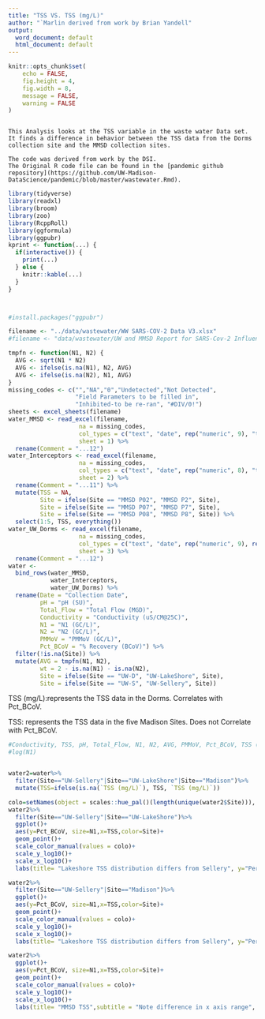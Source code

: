 ---
title: "TSS VS. TSS (mg/L)"
author: "`Marlin derived from work by Brian Yandell"
output:
  word_document: default
  html_document: default
---

```{r setup, include=FALSE}
knitr::opts_chunk$set(
	echo = FALSE,
	fig.height = 4,
	fig.width = 8,
	message = FALSE,
	warning = FALSE
)
```

```

This Analysis looks at the TSS variable in the waste water Data set. It finds a difference in behavior between the TSS data from the Dorms collection site and the MMSD collection sites.

The code was derived from work by the DSI.
The Original R code file can be found in the [pandemic github repository](https://github.com/UW-Madison-DataScience/pandemic/blob/master/wastewater.Rmd).
```




```{r}
library(tidyverse)
library(readxl)
library(broom)
library(zoo)
library(RcppRoll)
library(ggformula)
library(ggpubr)
kprint <- function(...) {
  if(interactive()) {
    print(...)
  } else {
    knitr::kable(...)
  }
}



#install.packages("ggpubr")
```

```{r 2}
filename <- "../data/wastewater/WW SARS-COV-2 Data V3.xlsx"
#filename <- "data/wastewater/UW and MMSD Report for SARS-Cov-2 Influent Samples 12.08.20vFinal.xlsx"
```

```{r warning = FALSE, message = FALSE}
tmpfn <- function(N1, N2) {
  AVG <- sqrt(N1 * N2)
  AVG <- ifelse(is.na(N1), N2, AVG)
  AVG <- ifelse(is.na(N2), N1, AVG)
}
missing_codes <- c("","NA","0","Undetected","Not Detected",
                   "Field Parameters to be filled in", 
                   "Inhibited-to be re-ran", "#DIV/0!")
sheets <- excel_sheets(filename)
water_MMSD <- read_excel(filename,
                    na = missing_codes,
                    col_types = c("text", "date", rep("numeric", 9), "text"),
                    sheet = 1) %>%
  rename(Comment = "...12")
water_Interceptors <- read_excel(filename,
                    na = missing_codes,
                    col_types = c("text", "date", rep("numeric", 8), "text"),
                    sheet = 2) %>%
  rename(Comment = "...11") %>%
  mutate(TSS = NA,
         Site = ifelse(Site == "MMSD P02", "MMSD P2", Site),
         Site = ifelse(Site == "MMSD P07", "MMSD P7", Site),
         Site = ifelse(Site == "MMSD P08", "MMSD P8", Site)) %>%
  select(1:5, TSS, everything())
water_UW_Dorms <- read_excel(filename,
                    na = missing_codes,
                    col_types = c("text", "date", rep("numeric", 9), rep("text", 1)),
                    sheet = 3) %>%
  rename(Comment = "...12")
water <- 
  bind_rows(water_MMSD,
            water_Interceptors,
            water_UW_Dorms) %>%
  rename(Date = "Collection Date",
         pH = "pH (SU)",
         Total_Flow = "Total Flow (MGD)",
         Conductivity = "Conductivity (uS/CM@25C)",
         N1 = "N1 (GC/L)",
         N2 = "N2 (GC/L)",
         PMMoV = "PMMoV (GC/L)",
         Pct_BCoV = "% Recovery (BCoV)") %>%
  filter(!is.na(Site)) %>%
  mutate(AVG = tmpfn(N1, N2),
         wt = 2 - is.na(N1) - is.na(N2),
         Site = ifelse(Site == "UW-D", "UW-LakeShore", Site),
         Site = ifelse(Site == "UW-S", "UW-Sellery", Site))
```

TSS (mg/L):represents the TSS data in the Dorms. Correlates with Pct_BCoV.

TSS: represents the TSS data in the five Madison Sites. Does not Correlate with Pct_BCoV.


```{r}
#Conductivity, TSS, pH, Total_Flow, N1, N2, AVG, PMMoV, Pct_BCoV, TSS (mg/L)
#log(N1)


water2=water%>%
  filter(Site=="UW-Sellery"|Site=="UW-LakeShore"|Site=="Madison")%>%
  mutate(TSS=ifelse(is.na(`TSS (mg/L)`), TSS, `TSS (mg/L)`))

colo=setNames(object = scales::hue_pal()(length(unique(water2$Site))), nm = unique(water2$Site))
water2%>%
  filter(Site=="UW-Sellery"|Site=="UW-LakeShore")%>%
  ggplot()+
  aes(y=Pct_BCoV, size=N1,x=TSS,color=Site)+
  geom_point()+
  scale_color_manual(values = colo)+
  scale_y_log10()+
  scale_x_log10()+
  labs(title= "Lakeshore TSS distribution differs from Sellery", y="Percent BCOV Recovery", x = "TSS")

water2%>%
  filter(Site=="UW-Sellery"|Site=="Madison")%>%
  ggplot()+
  aes(y=Pct_BCoV, size=N1,x=TSS,color=Site)+
  geom_point()+
  scale_color_manual(values = colo)+
  scale_y_log10()+
  scale_x_log10()+
  labs(title= "Lakeshore TSS distribution differs from Sellery", y="Percent BCOV Recovery", x = "TSS")

water2%>%
  ggplot()+
  aes(y=Pct_BCoV, size=N1,x=TSS,color=Site)+
  geom_point()+
  scale_color_manual(values = colo)+
  scale_y_log10()+
  scale_x_log10()+
  labs(title= "MMSD TSS",subtitle = "Note difference in x axis range", y="Percent BCOV Recovery", x = "TSS")

```